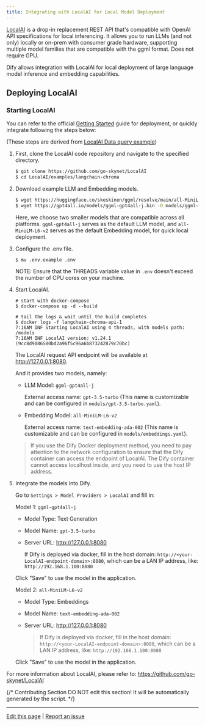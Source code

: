 ```yaml
---
title: Integrating with LocalAI for Local Model Deployment
---
```



[LocalAI](https://github.com/go-skynet/LocalAI) is a drop-in replacement REST API that's compatible with OpenAI API specifications for local inferencing. It allows you to run LLMs (and not only) locally or on-prem with consumer grade hardware, supporting multiple model families that are compatible with the ggml format. Does not require GPU.

Dify allows integration with LocalAI for local deployment of large language model inference and embedding capabilities.

## Deploying LocalAI

### Starting LocalAI

You can refer to the official [Getting Started](https://localai.io/basics/getting_started/) guide for deployment, or quickly integrate following the steps below:

(These steps are derived from [LocalAI Data query example](https://github.com/mudler/LocalAI-examples/tree/main/langchain-chroma/README.md))

1. First, clone the LocalAI code repository and navigate to the specified directory.

    ```bash
    $ git clone https://github.com/go-skynet/LocalAI
    $ cd LocalAI/examples/langchain-chroma
    ```

2. Download example LLM and Embedding models.

    ```bash
    $ wget https://huggingface.co/skeskinen/ggml/resolve/main/all-MiniLM-L6-v2/ggml-model-q4_0.bin -O models/bert
    $ wget https://gpt4all.io/models/ggml-gpt4all-j.bin -O models/ggml-gpt4all-j
    ```

    Here, we choose two smaller models that are compatible across all platforms. `ggml-gpt4all-j` serves as the default LLM model, and `all-MiniLM-L6-v2` serves as the default Embedding model, for quick local deployment.

3. Configure the .env file.

   ```shell
   $ mv .env.example .env
   ```
   
   NOTE: Ensure that the THREADS variable value in `.env` doesn't exceed the number of CPU cores on your machine.

4. Start LocalAI.

    ```shell
    # start with docker-compose
    $ docker-compose up -d --build

    # tail the logs & wait until the build completes
    $ docker logs -f langchain-chroma-api-1
    7:16AM INF Starting LocalAI using 4 threads, with models path: /models
    7:16AM INF LocalAI version: v1.24.1 (9cc8d9086580bd2a96f5c96a6b873242879c70bc)
    ```

	The LocalAI request API endpoint will be available at http://127.0.0.1:8080.

    And it provides two models, namely:

    - LLM Model: `ggml-gpt4all-j`

      External access name: `gpt-3.5-turbo` (This name is customizable and can be configured in `models/gpt-3.5-turbo.yaml`).

    - Embedding Model: `all-MiniLM-L6-v2`

      External access name: `text-embedding-ada-002` (This name is customizable and can be configured in `models/embeddings.yaml`).
    > If you use the Dify Docker deployment method, you need to pay attention to the network configuration to ensure that the Dify container can access the endpoint of LocalAI. The Dify container cannot access localhost inside, and you need to use the host IP address.

5. Integrate the models into Dify.

   Go to `Settings > Model Providers > LocalAI` and fill in:

   Model 1: `ggml-gpt4all-j`

   - Model Type: Text Generation

   - Model Name: `gpt-3.5-turbo`

   - Server URL: http://127.0.0.1:8080

     If Dify is deployed via docker, fill in the host domain: `http://<your-LocalAI-endpoint-domain>:8080`, which can be a LAN IP address, like: `http://192.168.1.100:8080`

   Click "Save" to use the model in the application.

   Model 2: `all-MiniLM-L6-v2`

   - Model Type: Embeddings

   - Model Name: `text-embedding-ada-002`

   - Server URL: http://127.0.0.1:8080

     > If Dify is deployed via docker, fill in the host domain: `http://<your-LocalAI-endpoint-domain>:8080`, which can be a LAN IP address, like: `http://192.168.1.100:8080`

   Click "Save" to use the model in the application.

For more information about LocalAI, please refer to: https://github.com/go-skynet/LocalAI

{/*
Contributing Section
DO NOT edit this section!
It will be automatically generated by the script.
*/}

---

[Edit this page](https://github.com/langgenius/dify-docs/edit/main/en/development/models-integration/localai.mdx) | [Report an issue](https://github.com/langgenius/dify-docs/issues/new?template=docs.yml)

